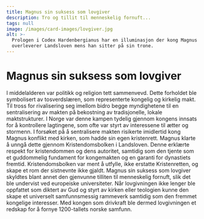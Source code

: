 ```yaml
---
title: Magnus sin suksess som lovgiver
description: Tro og tillit til menneskelig fornuft...
tags: null
image: /images/card-images/lovgiver.jpg
alt: >-
  Prologen i Codex Hardenbergianus har en illuminasjon der kong Magnus
  overleverer Landsloven mens han sitter på sin trone.
---
```



# Magnus sin suksess som lovgiver

<Container stil="initial side">
    I middelalderen var politikk og religion tett sammenvevd. Dette forholdet ble symbolisert av tosverdslæren, som representerte kongelig og kirkelig makt. Til tross for rivalisering seg imellom bidro begge myndighetene til en sentralisering av makten på bekostning av tradisjonelle, lokale maktstrukturer. I Norge var denne kampen tydelig gjennom kongens innsats for å kontrollere lagtingene, som ofte var styrt av interessene til ætter og stormenn. I forsøket på å sentralisere makten risikerte imidlertid kong Magnus konflikt med kirken, som hadde sin egen kristenrett. Magnus klarte å unngå dette gjennom Kristendomsbolken i Landsloven. Denne erklærte respekt for kristendommen og dens autoritet, samtidig som den tjente som et guddommelig fundament for kongemakten og en garanti for dynastiets fremtid. Kristendomsbolken var ment å utfylle, ikke erstatte Kristenretten, og skape et rom der sistnevnte ikke gjaldt. Magnus sin suksess som lovgiver skyldtes blant annet den gjenvunne tilliten til menneskelig fornuft, slik det ble undervist ved europeiske universiteter. Når lovgivningen ikke lenger ble oppfattet som diktert av Gud og styrt av kirken eller teologien kunne den skape et universelt samfunnsmessig rammeverk samtidig som den fremmet kongelige interesser. Med kongen som drivkraft ble dermed lovgivningen et redskap for å fornye 1200-tallets norske samfunn.
</Container>

<Figure
    image="/images/section-buttons/Tingfarebolken.jpg"
    title="Representasjon av tosverdslæren fra Codex Hardenbergianus (GKS 1154 fol. 2v)."
    alt="Manuskriptilluminasjon av tosverdslæren fra en middelalderkodeks."
>
</Figure>
